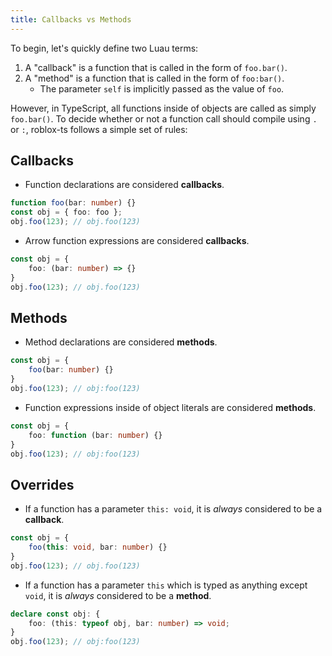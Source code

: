 ```yaml
---
title: Callbacks vs Methods
---
```


To begin, let's quickly define two Luau terms:

1. A "callback" is a function that is called in the form of `foo.bar()`.
1. A "method" is a function that is called in the form of `foo:bar()`.
	- The parameter `self` is implicitly passed as the value of `foo`.

However, in TypeScript, all functions inside of objects are called as simply `foo.bar()`. To decide whether or not a function call should compile using `.` or `:`, roblox-ts follows a simple set of rules:


## Callbacks

- Function declarations are considered **callbacks**.
```ts
function foo(bar: number) {}
const obj = { foo: foo };
obj.foo(123); // obj.foo(123)
```

- Arrow function expressions are considered **callbacks**.
```ts
const obj = {
	foo: (bar: number) => {}
}
obj.foo(123); // obj.foo(123)
```

## Methods

- Method declarations are considered **methods**.
```ts
const obj = {
	foo(bar: number) {}
}
obj.foo(123); // obj:foo(123)
```

- Function expressions inside of object literals are considered **methods**.
```ts
const obj = {
	foo: function (bar: number) {}
}
obj.foo(123); // obj:foo(123)
```

## Overrides

- If a function has a parameter `this: void`, it is _always_ considered to be a **callback**.
```ts
const obj = {
	foo(this: void, bar: number) {}
}
obj.foo(123); // obj.foo(123)
```

- If a function has a parameter `this` which is typed as anything except `void`, it is _always_ considered to be a **method**.
```ts
declare const obj: {
    foo: (this: typeof obj, bar: number) => void;
}
obj.foo(123); // obj:foo(123)
```
